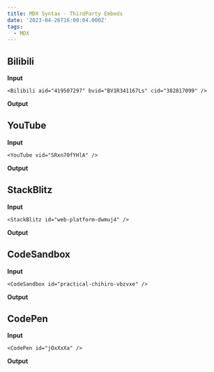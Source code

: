 ```yaml
---
title: MDX Syntax - ThirdParty Embeds
date: '2023-04-26T16:00:04.000Z'
tags:
  - MDX
---
```


## Bilibili

**Input**

```mdx
<Bilibili aid="419507297" bvid="BV1R341167Ls" cid="382817099" />
```

**Output**

<Bilibili aid="419507297" bvid="BV1R341167Ls" cid="382817099" />

## YouTube

**Input**

```mdx
<YouTube vid="SRxn70fYHlA" />
```

**Output**

<YouTube vid="SRxn70fYHlA" />

## StackBlitz

**Input**

```mdx
<StackBlitz id="web-platform-dwmuj4" />
```

**Output**

<StackBlitz id="web-platform-dwmuj4" />

## CodeSandbox

**Input**

```mdx
<CodeSandbox id="practical-chihiro-vbzvxe" />
```

**Output**

<CodeSandbox id="practical-chihiro-vbzvxe" />

## CodePen

**Input**

```mdx
<CodePen id="jOxXxXa" />
```

**Output**

<CodePen id="jOxXxXa" />
